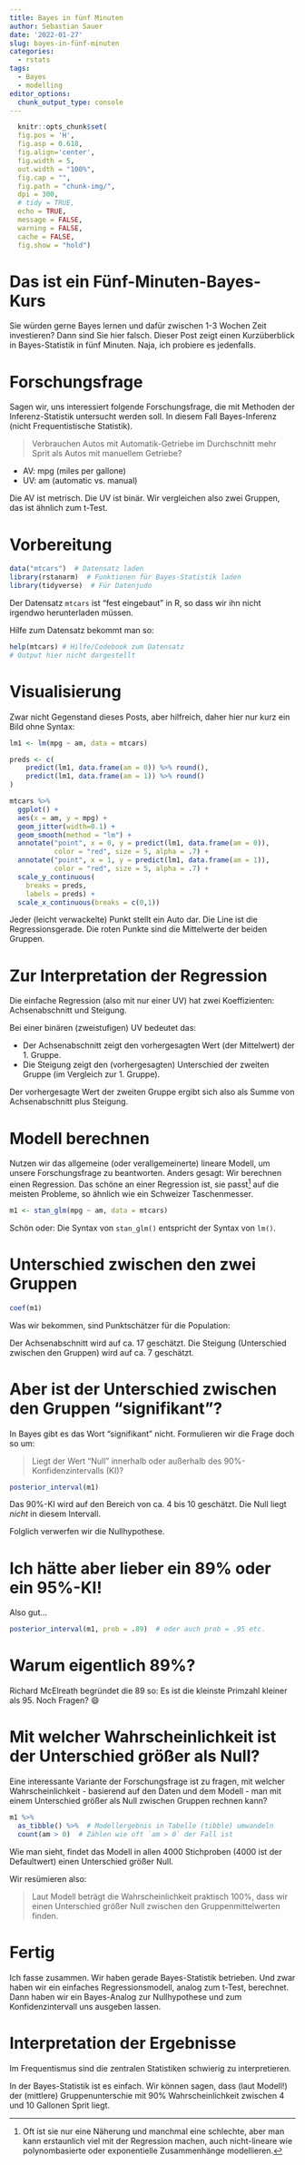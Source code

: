 ```yaml
---
title: Bayes in fünf Minuten
author: Sebastian Sauer
date: '2022-01-27'
slug: bayes-in-fünf-minuten
categories:
  - rstats
tags:
  - Bayes
  - modelling
editor_options: 
  chunk_output_type: console
---
```



```r
  knitr::opts_chunk$set(
  fig.pos = 'H',
  fig.asp = 0.618,
  fig.align='center',
  fig.width = 5,
  out.width = "100%",
  fig.cap = "", 
  fig.path = "chunk-img/",
  dpi = 300,
  # tidy = TRUE,
  echo = TRUE,
  message = FALSE,
  warning = FALSE,
  cache = FALSE,
  fig.show = "hold")
```


# Das ist ein Fünf-Minuten-Bayes-Kurs

Sie würden gerne Bayes lernen und dafür zwischen 1-3 Wochen Zeit investieren?
Dann sind Sie hier falsch.
Dieser Post zeigt einen Kurzüberblick in Bayes-Statistik in fünf Minuten.
Naja, ich probiere es jedenfalls.



# Forschungsfrage

Sagen wir, uns interessiert folgende Forschungsfrage, die mit Methoden der Inferenz-Statistik untersucht werden soll.
In diesem Fall Bayes-Inferenz (nicht Frequentistische Statistik).


>   Verbrauchen Autos mit Automatik-Getriebe im Durchschnitt mehr Sprit als Autos mit manuellem Getriebe?

- AV: mpg (miles per gallone)
- UV: am (automatic vs. manual)


Die AV ist metrisch. Die UV ist binär. Wir vergleichen also zwei Gruppen, 
das ist ähnlich zum t-Test.

# Vorbereitung

```r
data("mtcars")  # Datensatz laden
library(rstanarm)  # Funktionen für Bayes-Statistik laden
library(tidyverse)  # Für Datenjudo
```

Der Datensatz `mtcars` ist "fest eingebaut" in R, so dass wir ihn nicht irgendwo herunterladen müssen.


Hilfe zum Datensatz bekommt man so:
```r
help(mtcars) # Hilfe/Codebook zum Datensatz 
# Output hier nicht dargestellt
```


# Visualisierung

Zwar nicht Gegenstand dieses Posts,
aber hilfreich, 
daher hier nur kurz ein Bild ohne Syntax:


```r
lm1 <- lm(mpg ~ am, data = mtcars)

preds <- c(
    predict(lm1, data.frame(am = 0)) %>% round(),
    predict(lm1, data.frame(am = 1)) %>% round()
)
```


```r
mtcars %>% 
  ggplot() +
  aes(x = am, y = mpg) +
  geom_jitter(width=0.1) +
  geom_smooth(method = "lm") +
  annotate("point", x = 0, y = predict(lm1, data.frame(am = 0)),
           color = "red", size = 5, alpha = .7) +
  annotate("point", x = 1, y = predict(lm1, data.frame(am = 1)),
           color = "red", size = 5, alpha = .7) +
  scale_y_continuous(
    breaks = preds,
    labels = preds) +
  scale_x_continuous(breaks = c(0,1))
```

Jeder (leicht verwackelte) Punkt stellt ein Auto dar. 
Die Line ist die Regressionsgerade.
Die roten Punkte sind die Mittelwerte der beiden Gruppen.


# Zur Interpretation der Regression

Die einfache Regression (also mit nur einer UV) hat zwei Koeffizienten:
Achsenabschnitt und Steigung.

Bei einer binären (zweistufigen) UV bedeutet das:

- Der Achsenabschnitt zeigt den vorhergesagten Wert (der Mittelwert) der 1. Gruppe.
- Die Steigung zeigt den (vorhergesagten) Unterschied der zweiten Gruppe (im Vergleich zur 1. Gruppe).

Der vorhergesagte Wert der zweiten Gruppe ergibt sich also als Summe von Achsenabschnitt plus Steigung.


# Modell berechnen

Nutzen wir das allgemeine (oder verallgemeinerte) lineare Modell,
um unsere Forschungsfrage zu beantworten.
Anders gesagt: Wir berechnen einen Regression.
Das schöne an einer Regression ist,
sie passt^[Oft ist sie nur eine Näherung und manchmal eine schlechte, aber man kann erstaunlich viel mit der Regression machen, auch nicht-lineare wie polynombasierte oder exponentielle Zusammenhänge modellieren.] auf die meisten Probleme,
so ähnlich wie ein Schweizer Taschenmesser.


```r
m1 <- stan_glm(mpg ~ am, data = mtcars)
```

Schön oder: Die Syntax von `stan_glm()` entspricht der Syntax von `lm()`. 


# Unterschied zwischen den zwei Gruppen


```r
coef(m1)
```

Was wir bekommen, 
sind Punktschätzer für die Population:

Der Achsenabschnitt  wird auf ca. 17 geschätzt.
Die Steigung (Unterschied zwischen den Gruppen) wird auf ca. 7 geschätzt.



# Aber ist der Unterschied zwischen den Gruppen "signifikant"?

In Bayes gibt es das Wort "signifikant" nicht.
Formulieren wir die Frage doch so um:

>   Liegt der Wert "Null" innerhalb oder außerhalb des 90%-Konfidenzintervalls (KI)?


```r
posterior_interval(m1)
```

Das 90%-KI wird auf den Bereich von ca. 4 bis 10 geschätzt.
Die Null liegt *nicht* in diesem Intervall.

Folglich verwerfen wir die Nullhypothese.


# Ich hätte aber lieber ein 89% oder ein 95%-KI!

Also gut...


```r
posterior_interval(m1, prob = .89)  # oder auch prob = .95 etc.
```


# Warum eigentlich 89%?

Richard McElreath begründet die 89 so: Es ist die kleinste Primzahl kleiner als 95.
Noch Fragen? 😄


# Mit welcher Wahrscheinlichkeit ist der Unterschied größer als Null?

Eine interessante Variante der Forschungsfrage ist zu fragen,
mit welcher Wahrscheinlichkeit - basierend auf den Daten und dem Modell - 
man mit einem Unterschied größer als Null zwischen Gruppen rechnen kann?



```r
m1 %>% 
  as_tibble() %>%  # Modellergebnis in Tabelle (tibble) umwandeln
  count(am > 0)  # Zählen wie oft `am > 0` der Fall ist
```


Wie man sieht,
findet das Modell in allen 4000 Stichproben (4000 ist der Defaultwert)
einen Unterschied größer Null.

Wir resümieren also:

>   Laut Modell beträgt die Wahrscheinlichkeit praktisch 100%, dass wir einen Unterschied größer Null zwischen den Gruppenmittelwerten finden.




# Fertig


Ich fasse zusammen. Wir haben gerade Bayes-Statistik betrieben.
Und zwar haben wir ein einfaches Regressionsmodell, analog zum t-Test, berechnet.
Dann haben wir ein Bayes-Analog zur Nullhypothese und zum Konfidenzintervall uns ausgeben lassen.



# Interpretation der Ergebnisse

Im Frequentismus sind die zentralen Statistiken schwierig zu interpretieren.

In der Bayes-Statistik ist es einfach. 
Wir können sagen, dass (laut Modell!) der (mittlere) Gruppenunterschie mit 90% Wahrscheinlichkeit zwischen 4 und 10 Gallonen Sprit liegt.







